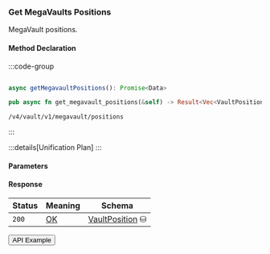 
### Get MegaVaults Positions

MegaVault positions.

#### Method Declaration

:::code-group

```python [Python]

```

```typescript [TypeScript]
async getMegavaultPositions(): Promise<Data>
```

```rust [Rust]
pub async fn get_megavault_positions(&self) -> Result<Vec<VaultPosition>, Error>
```

```url [API]
/v4/vault/v1/megavault/positions
```

:::

:::details[Unification Plan]
:::

#### Parameters

#### Response

| Status | Meaning     | Schema                        |
| ------ | ----------- | ----------------------------- |
| `200`  | [OK]        | [VaultPosition] ⛁             |

<Button href="https://indexer.v4testnet.dydx.exchange/v4/vault/v1/megavault/positions">API Example</Button>

[OK]: /types/ok
[VaultPosition]: /types/vault_position
